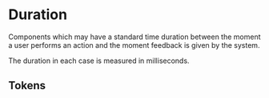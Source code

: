 
<Meta title="Theme/Foundations/Duration" />

# Duration

Components which may have a standard time duration between the moment a user performs an action
and the moment feedback is given by the system.

The duration in each case is measured in milliseconds.

## Tokens

<DocGrid>
  <NumberBlock number="0ms" cssVariable="--salt-duration-instant" />
  <NumberBlock number="300ms" cssVariable="--salt-duration-perceptible" />
  <NumberBlock number="1000ms" cssVariable="--salt-duration-notable" />
  <NumberBlock number="10000ms" cssVariable="--salt-duration-cutoff" />
</DocGrid>

